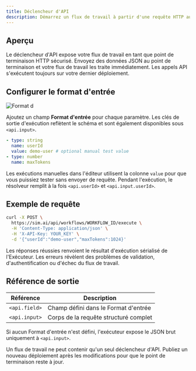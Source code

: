 ```yaml
---
title: Déclencheur d'API
description: Démarrez un flux de travail à partir d'une requête HTTP authentifiée
---
```



## Aperçu

Le déclencheur d'API expose votre flux de travail en tant que point de terminaison HTTP sécurisé. Envoyez des données JSON au point de terminaison et votre flux de travail les traite immédiatement. Les appels API s'exécutent toujours sur votre dernier déploiement.

## Configurer le format d'entrée

<div className='flex justify-center my-6'>
  <Image
    src='/static/triggers/api-trigger-light.png'
    alt='Format d'entrée du déclencheur d'API'
    width={400}
    height={250}
    className='rounded-xl border border-border shadow-sm'
  />
</div>

Ajoutez un champ **Format d'entrée** pour chaque paramètre. Les clés de sortie d'exécution reflètent le schéma et sont également disponibles sous `<api.input>`.

```yaml
- type: string
  name: userId
  value: demo-user # optional manual test value
- type: number
  name: maxTokens
```

Les exécutions manuelles dans l'éditeur utilisent la colonne `value` pour que vous puissiez tester sans envoyer de requête. Pendant l'exécution, le résolveur remplit à la fois `<api.userId>` et `<api.input.userId>`.

## Exemple de requête

```bash
curl -X POST \
  https://sim.ai/api/workflows/WORKFLOW_ID/execute \
  -H 'Content-Type: application/json' \
  -H 'X-API-Key: YOUR_KEY' \
  -d '{"userId":"demo-user","maxTokens":1024}'
```

Les réponses réussies renvoient le résultat d'exécution sérialisé de l'Exécuteur. Les erreurs révèlent des problèmes de validation, d'authentification ou d'échec du flux de travail.

## Référence de sortie

| Référence | Description |
|-----------|-------------|
| `<api.field>` | Champ défini dans le Format d'entrée |
| `<api.input>` | Corps de la requête structuré complet |

Si aucun Format d'entrée n'est défini, l'exécuteur expose le JSON brut uniquement à `<api.input>`.

<Callout type="warning">
Un flux de travail ne peut contenir qu'un seul déclencheur d'API. Publiez un nouveau déploiement après les modifications pour que le point de terminaison reste à jour.
</Callout>
